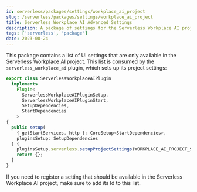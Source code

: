 ```yaml
---
id: serverless/packages/settings/workplace_ai_project
slug: /serverless/packages/settings/workplace_ai_project
title: Serverless Workplace AI Advanced Settings
description: A package of settings for the Serverless Workplace AI project.
tags: ['serverless', 'package']
date: 2023-08-24
---
```


This package contains a list of UI settings that are only available in the Serverless Workplace AI project.
This list is consumed by the `serverless_workplace_ai` plugin, which sets up its project settings:

```ts
export class ServerlessWorkplaceAIPlugin
  implements
    Plugin<
      ServerlessWorkplaceAIPluginSetup,
      ServerlessWorkplaceAIPluginStart,
      SetupDependencies,
      StartDependencies
    >
{
  public setup(
    { getStartServices, http }: CoreSetup<StartDependencies>,
    pluginsSetup: SetupDependencies
  ) {
    pluginsSetup.serverless.setupProjectSettings(WORKPLACE_AI_PROJECT_SETTINGS);
    return {};
  }
}
```

If you need to register a setting that should be available in the Serverless Workplace AI project, make sure to add
its Id to this list.
